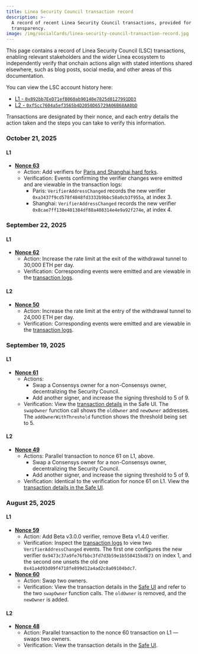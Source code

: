 ```yaml
---
title: Linea Security Council transaction record
description: >-
  A record of recent Linea Security Council transactions, provided for
  transparency.
image: /img/socialCards/linea-security-council-transaction-record.jpg
---
```


This page contains a record of Linea Security Council (LSC) transactions, enabling relevant
stakeholders and the wider Linea ecosystem to independently verify that onchain actions align with
stated intentions shared elsewhere, such as blog posts, social media, and other areas of this 
documentation.

You can view the LSC account history here:
- [L1 - `0x892bb7EeD71efB060ab90140e7825d8127991DD3`](https://app.safe.global/transactions/history?safe=eth:0x892bb7EeD71efB060ab90140e7825d8127991DD3)
- [L2 - `0xf5cc7604a5ef3565b4D2050D65729A06B68AA0bD`](https://app.safe.global/transactions/history?safe=linea:0xf5cc7604a5ef3565b4D2050D65729A06B68AA0bD)

Transactions are designated by their nonce, and each entry details the action taken and the steps
you can take to verify this information. 

### October 21, 2025

#### L1

- **[Nonce 63](https://app.safe.global/transactions/tx?safe=eth:0x892bb7EeD71efB060ab90140e7825d8127991DD3&id=multisig_0x892bb7EeD71efB060ab90140e7825d8127991DD3_0x387e7e211a2b894c778b74d19b924b6b4c0ac1532075c1d1354e16b56909db16)**
  - Action: Add verifiers for [Paris and Shanghai hard forks](./release-notes.mdx#beta-v40).
  - Verification: Events confirming the verifier changes were emitted and are viewable in the 
  transaction logs:
    - Paris: `VerifierAddressChanged` records the new verifier `0xa3437f9cd578f4848fd3332b9bbc58a0cb3f955a`, at index 3.
    - Shanghai: `VerifierAddressChanged` records the new verifier `0x8cae7ff138e401384df88a408314e4e9a92f274e`, at index 4.

### September 22, 2025

#### L1

- **[Nonce 62](https://app.safe.global/transactions/tx?safe=eth:0x892bb7EeD71efB060ab90140e7825d8127991DD3&id=multisig_0x892bb7EeD71efB060ab90140e7825d8127991DD3_0xd8df1a8c092db6367d06ef4323cb7c90221caf215dd1b0d5025c8df99921e8ca)**
  - Action: Increase the rate limit at the exit of the withdrawal tunnel to 30,000 ETH per day.
  - Verification: Corresponding events were emitted and are viewable in the [transaction logs](https://etherscan.io/tx/0xf40eee2e37a3e163e4aeb8d037536e822db4e1ec55faceddad8a480a8c434217#eventlog).

#### L2

- **[Nonce 50](https://app.safe.global/transactions/tx?safe=linea:0xf5cc7604a5ef3565b4D2050D65729A06B68AA0bD&id=multisig_0xf5cc7604a5ef3565b4D2050D65729A06B68AA0bD_0x7423bafced8b2e2eba2b4b7226f0aefaa159095061eb713ffb48e47f00bbb32a)**
  - Action: Increase the rate limit at the entry of the withdrawal tunnel to 24,000 ETH per day.
  - Verification: Corresponding events were emitted and are viewable in the [transaction logs](https://lineascan.build/tx/0x7eec6a5e37602b56f5e79c2044cfea34672f0a018269008956d8a39cf968cf9a#eventlog).

### September 19, 2025

#### L1

- **[Nonce 61](https://app.safe.global/transactions/tx?safe=eth:0x892bb7EeD71efB060ab90140e7825d8127991DD3&id=multisig_0x892bb7EeD71efB060ab90140e7825d8127991DD3_0x3a4ce0ce409592d09f6a46cb2c96de57c0fbbf410225d2af9f181572d2d2c5a0)**
  - Actions: 
    - Swap a Consensys owner for a non-Consensys owner, decentralizing the Security Council.
    - Add another signer, and increase the signing threshold to 5 of 9.
  - Verification: View the [transaction details](https://app.safe.global/transactions/tx?safe=eth:0x892bb7EeD71efB060ab90140e7825d8127991DD3&id=multisig_0x892bb7EeD71efB060ab90140e7825d8127991DD3_0x3a4ce0ce409592d09f6a46cb2c96de57c0fbbf410225d2af9f181572d2d2c5a0) 
  in the Safe UI. The `swapOwner` function call shows the `oldOwner` and `newOwner` addresses. The
  `addOwnerWithThreshold` function shows the threshold being set to 5.

#### L2

- **[Nonce 49](https://app.safe.global/transactions/tx?safe=linea:0xf5cc7604a5ef3565b4D2050D65729A06B68AA0bD&id=multisig_0xf5cc7604a5ef3565b4D2050D65729A06B68AA0bD_0xab693b8ec43b1fae1ac992e44998241175d2f9e5fa0ed40de7648e8899ea28ac)**
  - Actions: Parallel transaction to nonce 61 on L1, above.
    - Swap a Consensys owner for a non-Consensys owner, decentralizing the Security Council.
    - Add another signer, and increase the signing threshold to 5 of 9.
  - Verification: Identical to the verification for nonce 61 on L1. View the [transaction details in
  the Safe UI](https://app.safe.global/transactions/tx?safe=linea:0xf5cc7604a5ef3565b4D2050D65729A06B68AA0bD&id=multisig_0xf5cc7604a5ef3565b4D2050D65729A06B68AA0bD_0xab693b8ec43b1fae1ac992e44998241175d2f9e5fa0ed40de7648e8899ea28ac).

### August 25, 2025

#### L1

- **[Nonce 59](https://app.safe.global/transactions/tx?safe=eth:0x892bb7EeD71efB060ab90140e7825d8127991DD3&id=multisig_0x892bb7EeD71efB060ab90140e7825d8127991DD3_0x03d40006169ce14bf9a24c06b1225fd14a881ba7e4b675ad2b744f2927c35b14)**
  - Action: Add Beta v3.0.0 verifier, remove Beta v1.4.0 verifier.
  - Verification: Inspect the [transaction logs](https://etherscan.io/tx/0x36d74d86d98138526dfc70651d97f3824ac7eeb2f17c18b1460ea4f5ca845b34#eventlog) 
  to view two `VerifierAddressChanged` events. The first one configures the new verifier `0x9473c37a9fe76fbbc3fd7d3b59e1b550415bd873` 
  on index 1, and the second one unsets the old one `0x41a4d93d09f4718fe899d12a4ad2c8a09104bdc7`.
- **[Nonce 60](https://app.safe.global/transactions/tx?safe=eth:0x892bb7EeD71efB060ab90140e7825d8127991DD3&id=multisig_0x892bb7EeD71efB060ab90140e7825d8127991DD3_0x8cddecc98d567b961472e45e23127546db05a5ee4cf6bbc77de3eddc06db17e8)**
  - Action: Swap two owners.
  - Verification: View the transaction details in the [Safe UI](https://app.safe.global/transactions/tx?safe=eth:0x892bb7EeD71efB060ab90140e7825d8127991DD3&id=multisig_0x892bb7EeD71efB060ab90140e7825d8127991DD3_0x8cddecc98d567b961472e45e23127546db05a5ee4cf6bbc77de3eddc06db17e8)
  and refer to the two `swapOwner` function calls. The `oldOwner` is removed, and the `newOwner` is
  added.

#### L2

- **[Nonce 48](https://app.safe.global/transactions/tx?safe=linea:0xf5cc7604a5ef3565b4D2050D65729A06B68AA0bD&id=multisig_0xf5cc7604a5ef3565b4D2050D65729A06B68AA0bD_0xe8542eeb1abb8687eae6bf10a77aa181f0439d0f8b1e04e8eecd4b334abb9b87)**
  - Action: Parallel transaction to the nonce 60 transaction on L1 — swaps two owners. 
  - Verification: View the transaction details in the [Safe UI](https://app.safe.global/transactions/tx?safe=linea:0xf5cc7604a5ef3565b4D2050D65729A06B68AA0bD&id=multisig_0xf5cc7604a5ef3565b4D2050D65729A06B68AA0bD_0xe8542eeb1abb8687eae6bf10a77aa181f0439d0f8b1e04e8eecd4b334abb9b87).
